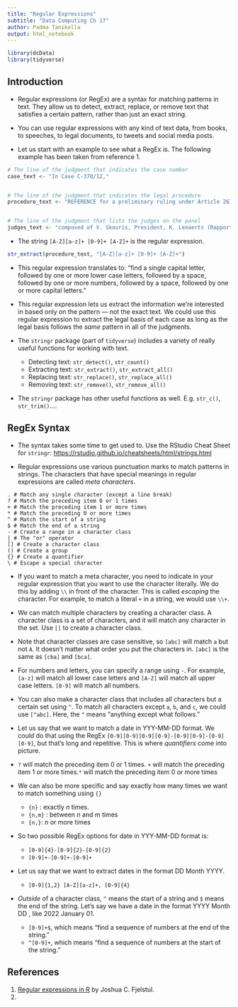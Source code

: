 ```yaml
---
title: "Regular Expressions"
subtitle: "Data Computing Ch 17"
author: Padma Tanikella
output: html_notebook
---
```


```r
library(dcData)
library(tidyverse)
```

## Introduction

* Regular expressions (or RegEx) are a syntax for matching patterns in text. They allow us to detect, extract, replace, or remove text that satisfies a certain pattern, rather than just an exact string.

* You can use regular expressions with any kind of text data, from books, to speeches, to legal documents, to tweets and social media posts. 

* Let us start with an example to see what a RegEx is. The following example has been taken  from reference 1. 


```r
# The line of the judgment that indicates the case number
case_text <- "In Case C-370/12,"


# The line of the judgment that indicates the legal procedure
procedure_text <- "REFERENCE for a preliminary ruling under Article 267 TFEU from the Supreme Court (Ireland), made by decision of 31 July 2012, received at the Court on 3 August 2012, in the proceedings"


# The line of the judgment that lists the judges on the panel
judges_text <- "composed of V. Skouris, President, K. Lenaerts (Rapporteur), Vice-President, A. Tizzano, R. Silva de Lapuerta, M. Ilešič, L. Bay Larsen, T. von Danwitz, A. Rosas, G. Arestis, J. Malenovský, M. Berger and E. Jarašiūnas, Presidents of Chambers, E. Juhász, A. Borg Barthet, U. Lõhmus, E. Levits, A. Ó Caoimh, J.-C. Bonichot, A. Arabadjiev, C. Toader, J.-J. Kasel, M. Safjan, D. Šváby, A. Prechal, C.G. Fernlund, J.L. da Cruz Vilaça and C. Vajda, Judges,"
```

* The string `[A-Z][a-z]+ [0-9]+ [A-Z]+` is the regular expression.

```r
str_extract(procedure_text, "[A-Z][a-z]+ [0-9]+ [A-Z]+")
```

* This regular expression translates to: “find a single capital letter, followed by one or more lower case letters, followed by a space, followed by one or more numbers, followed by a space, followed by one or more capital letters.”

* This regular expression lets us extract the information we’re interested in based only on the pattern — not the exact text. We could use this regular expression to extract the legal basis of each case as long as the legal basis follows the _same_ pattern in all of the judgments. 

* The `stringr` package (part of `tidyverse`) includes a variety of really useful functions for working with text.
    * Detecting text: `str_detect()`, `str_count()`
    * Extracting text: `str_extract()`, `str_extract_all()`
    * Replacing text: `str_replace()`, `str_replace_all()`
    * Removing text: `str_remove()`, `str_remove_all()`

* The `stringr` package has other useful functions as well. E.g. `str_c()`, `str_trim()`.... 


## RegEx Syntax

* The syntax takes some time to get used to. Use the RStudio Cheat Sheet for `stringr`: <https://rstudio.github.io/cheatsheets/html/strings.html>

* Regular expressions use various punctuation marks to match patterns in strings. The characters that have special meanings in regular expressions are called _meta characters_.

```
. # Match any single character (except a line break)
? # Match the preceding item 0 or 1 times
+ # Match the preceding item 1 or more times
* # Match the preceding 0 or more times
^ # Match the start of a string
$ # Match the end of a string
- # Create a range in a character class
| # The "or" operator
[] # Create a character class
() # Create a group
{} # Create a quantifier
\ # Escape a special character
```

* If you want to match a meta character, you need to indicate in your regular expression that you want to use the character literally. We do this by adding `\\` in front of the character. This is called _escaping_ the character. For example, to match a literal `+` in a string, we would use `\\+`.

* We can match multiple characters by creating a character class. A character class is a set of characters, and it will match any character in the set. Use `[]` to create a character class.

* Note that character classes are case sensitive, so `[abc]` will match `a` but not `A`. It doesn’t matter what order you put the characters in. `[abc]` is the same as `[cba]` and `[bca]`.

* For numbers and letters, you can specify a range using `-`. For example, `[a-z]` will match all lower case letters and `[A-Z]` will match all upper case letters. `[0-9]` will match all numbers.

* You can also make a character class that includes all characters but a certain set using `^`. To match all characters except `a`, `b`, and `c`, we could use `[^abc]`. Here, the `^` means “anything except what follows.”

* Let us say that we want to match a date in YYY-MM-DD format. We could do that using the RegEx `[0-9][0-9][0-9][0-9]-[0-9][0-9]-[0-9][0-9]`, but that’s long and repetitive. This is where _quantifiers_ come into picture.

* `?` will match the preceding item 0 or 1 times. `+` will match the preceding item 1 or more times.`*` will match the preceding item 0 or more times

* We can also be more specific and say exactly how many times we want to match something using `{}`
    * `{n}` : exactly $n$ times.
    * `{n,m}` : between $n$ and $m$ times
    * `{n,}`: $n$ or more times
    
* So two possible RegEx options for date in YYY-MM-DD format is:
    * `[0-9]{4}-[0-9]{2}-[0-9]{2}`
    * `[0-9]+-[0-9]+-[0-9]+`
    

* Let us say that we want to extract dates in the format DD Month YYYY.
    * `[0-9]{1,2} [A-Z][a-z]+, [0-9]{4}`

* _Outside_ of a character class, `^` means the start of a string and `$` means the end of the string. Let’s say we have a date in the format YYYY Month DD , like 2022 January 01.
    * `[0-9]+$`, which means “find a sequence of numbers at the end of the string.”
    * `^[0-9]+`, which means “find a sequence of numbers at the start of the string.”

    

## References
1. [Regular expressions in R](https://jfjelstul.github.io/regular-expressions-tutorial/) by Joshua C. Fjelstul.
2. 







